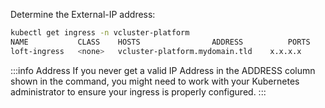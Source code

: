 Determine the External-IP address:

```bash title="Get the loft-ingress external IP address"
kubectl get ingress -n vcluster-platform
NAME           CLASS    HOSTS                ADDRESS          PORTS     AGE
loft-ingress   <none>   vcluster-platform.mydomain.tld    x.x.x.x          80, 443   10m
```

:::info Address
If you never get a valid IP Address in the ADDRESS column shown in the command,
you might need to work
with your Kubernetes administrator to ensure your ingress is properly configured.
:::
